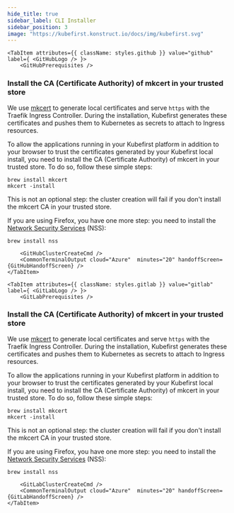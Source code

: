 ```yaml
---
hide_title: true
sidebar_label: CLI Installer
sidebar_position: 3
image: "https://kubefirst.konstruct.io/docs/img/kubefirst.svg"
---
```



<CommonCloudPrerequisites />
<AzureCloudPrerequisites />

<Tabs groupId="git_provider" defaultValue="github" queryString>

    <TabItem attributes={{ className: styles.github }} value="github" label={ <GitHubLogo /> }>
        <GitHubPrerequisites />
### Install the CA (Certificate Authority) of mkcert in your trusted store

We use [mkcert](https://github.com/FiloSottile/mkcert) to generate local certificates and serve `https` with the Traefik Ingress Controller. During the installation, Kubefirst generates these certificates and pushes them to Kubernetes as secrets to attach to Ingress resources.

To allow the applications running in your Kubefirst platform in addition to your browser to trust the certificates generated by your Kubefirst local install, you need to install the CA (Certificate Authority) of mkcert in your trusted store. To do so, follow these simple steps:

```shell
brew install mkcert
mkcert -install
```

This is not an optional step: the cluster creation will fail if you don't install the mkcert CA in your trusted store.

If you are using Firefox, you have one more step: you need to install the [Network Security Services](https://firefox-source-docs.mozilla.org/security/nss/index.html) (NSS):

```shell
brew install nss
```
        <GitHubClusterCreateCmd />
        <CommonTerminalOutput cloud="Azure"  minutes="20" handoffScreen={GitHubHandoffScreen} />
    </TabItem>

    <TabItem attributes={{ className: styles.gitlab }} value="gitlab" label={ <GitLabLogo /> }>
        <GitLabPrerequisites />
### Install the CA (Certificate Authority) of mkcert in your trusted store

We use [mkcert](https://github.com/FiloSottile/mkcert) to generate local certificates and serve `https` with the Traefik Ingress Controller. During the installation, Kubefirst generates these certificates and pushes them to Kubernetes as secrets to attach to Ingress resources.

To allow the applications running in your Kubefirst platform in addition to your browser to trust the certificates generated by your Kubefirst local install, you need to install the CA (Certificate Authority) of mkcert in your trusted store. To do so, follow these simple steps:

```shell
brew install mkcert
mkcert -install
```

This is not an optional step: the cluster creation will fail if you don't install the mkcert CA in your trusted store.

If you are using Firefox, you have one more step: you need to install the [Network Security Services](https://firefox-source-docs.mozilla.org/security/nss/index.html) (NSS):

```shell
brew install nss
```
        <GitLabClusterCreateCmd />
        <CommonTerminalOutput cloud="Azure"  minutes="20" handoffScreen={GitLabHandoffScreen} />
    </TabItem>

</Tabs>
